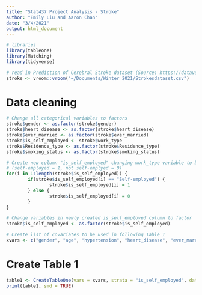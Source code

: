 ```yaml
---
title: "Stat437 Project Analysis - Stroke"
author: "Emily Liu and Aaron Chan"
date: "3/4/2021"
output: html_document
---
```


```r
# libraries
library(tableone)
library(Matching)
library(tidyverse)

# read in Prediction of Cerebral Stroke dataset (Source: https://dataverse.harvard.edu/file.xhtml?fileId=4402679&version=1.0)
stroke <- vroom::vroom("~/Documents/Winter 2021/Strokesdataset.csv")
```

# Data cleaning
```r
# Change all categorical variables to factors
stroke$gender <- as.factor(stroke$gender)
stroke$heart_disease <- as.factor(stroke$heart_disease)
stroke$ever_married <- as.factor(stroke$ever_married)
stroke$is_self_employed <- stroke$work_type
stroke$Residence_type <- as.factor(stroke$Residence_type)
stroke$smoking_status <- as.factor(stroke$smoking_status)

# Create new column "is_self_employed" changing work_type variable to binary outcome 
# (self-employed = 1, not self-emplyed = 0)
for(i in 1:length(stroke$is_self_employed)) {
        if(stroke$is_self_employed[i] == "Self-employed") {
                stroke$is_self_employed[i] = 1
        } else {
                stroke$is_self_employed[i] = 0
        }
}

# Change variables in newly created is_self_employed column to factor
stroke$is_self_employed <- as.factor(stroke$is_self_employed)

# Create list of covariates to be used in following Table 1
xvars <- c("gender", "age", "hypertension", "heart_disease", "ever_married", "Residence_type", "avg_glucose_level", "bmi", "smoking_status")
```

# Create Table 1
```r
table1 <- CreateTableOne(vars = xvars, strata = "is_self_employed", data = stroke, test = FALSE)
print(table1, smd = TRUE)
```
